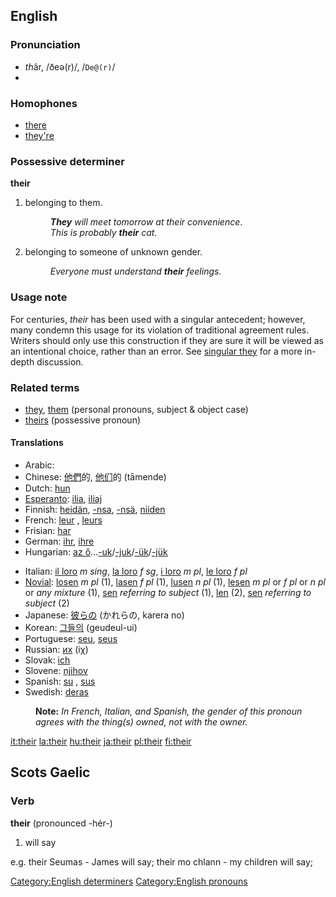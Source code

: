 ==English==

{{rank|my|were|are|37|their|one|so|me}}

===Pronunciation===
*<i>th</i>âr, /ðeə(r)/, /<tt>De@(r)</tt>/
*{{audio|en-us-their.ogg|Audio (US)}}

===Homophones===
*[[there]]
*[[they're]]

===Possessive determiner===
'''their'''

# belonging to them.
#:'''''They''' will meet tomorrow at their convenience''. 
#:''This is probably '''their''' cat.'' 
# belonging to someone of unknown gender.
#:''Everyone must understand '''their''' feelings.''

===Usage note===
For centuries, ''their'' has been used with a singular antecedent; however, many condemn this usage for its violation of traditional agreement rules.  Writers should only use this construction if they are sure it will be viewed as an intentional choice, rather than an error. See [[w:Singular_they|singular they]] for a more in-depth discussion.

===Related terms===
*[[they]], [[them]] (personal pronouns, subject & object case)
*[[theirs]] (possessive pronoun)

====Translations====
{{top}}
*Arabic: {{ARchar|[[لهم]]}} {{Unicode|(láhum)}}
*Chinese: [[他們]]的, [[他们]]的 (tāmende)
*Dutch: [[hun]]
*[[Esperanto]]: [[ilia]], [[iliaj]]
*Finnish: [[heidän]], [[-nsa]], [[-nsä]], [[niiden]]
*French: [[leur]] {{s}}, [[leurs]] {{p}}
*Frisian: [[har]]
*German: [[ihr]], [[ihre]]
*Hungarian: [[az ő]]...[[-uk]]/[[-juk]]/[[-ük]]/[[-jük]]
{{mid}}
*Italian: [[il loro]] ''m sing'', [[la loro]] ''f sg'', [[i loro]] ''m pl'', [[le loro]] ''f pl''
*[[Novial]]: [[losen]] ''m pl'' (1), [[lasen]] ''f pl'' (1), [[lusen]] ''n pl '' (1), [[lesen]] ''m pl'' or ''f pl'' or ''n pl'' or ''any mixture'' (1), [[sen]] ''referring to subject'' (1), [[len]] (2), [[sen]] ''referring to subject'' (2) 
*Japanese: [[彼ら]]の (かれらの, karera no)
*Korean: [[그들의]] (geudeul-ui)
*Portuguese: [[seu]], [[seus]]
*Russian: [[их]] (iχ)
*Slovak: [[ich#Slovak|ich]]
*Slovene: [[njihov]]
*Spanish: [[su]] {{s}}, [[sus]] {{p}}
*Swedish: [[deras]]
{{bottom}}
:'''Note:''' ''In French, Italian, and Spanish, the gender of this pronoun agrees with the thing(s) owned, not with the owner.''

[[Category:English determiners]]
[[Category:English pronouns]]

[[it:their]]
[[la:their]]
[[hu:their]]
[[ja:their]]
[[pl:their]]
[[fi:their]]

==Scots Gaelic==
===Verb===
'''their''' (pronounced -h&eacute;r-)
#will say

e.g. their Seumas - James will say;
their mo chlann - my children will say;